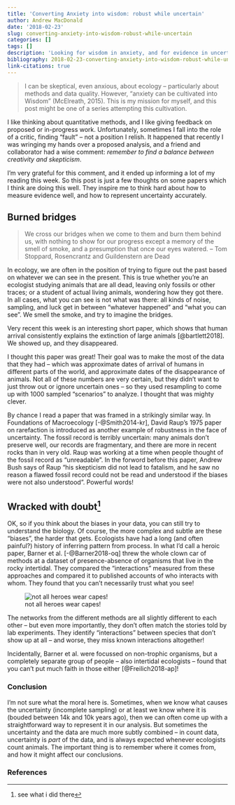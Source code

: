```yaml
---
title: 'Converting Anxiety into wisdom: robust while uncertain'
author: Andrew MacDonald
date: '2018-02-23'
slug: converting-anxiety-into-wisdom-robust-while-uncertain
categories: []
tags: []
description: 'Looking for wisdom in anxiety, and for evidence in uncertainty'
bibliography: 2018-02-23-converting-anxiety-into-wisdom-robust-while-uncertain.bib
link-citations: true
---
```



> I can be skeptical, even anxious, about ecology -- particularly about methods and data quality. However, "anxiety can be cultivated into Wisdom" (McElreath, 2015). This is my mission for myself, and this post might be one of a series attempting this cultivation.

I like thinking about quantitative methods, and I like giving feedback on proposed or in-progress work. Unfortunately, sometimes I fall into the role of a critic, finding "fault" -- not a position I relish. It happened that recently I was wringing my hands over a proposed analysis, and a friend and collaborator had a wise comment: _remember to find a balance between creativity and skepticism_.

I'm very grateful for this comment, and it ended up informing a lot of my reading this week. So this post is just a few thoughts on some papers which I think are doing this well. They inspire me to think hard about how to measure evidence well, and how to represent uncertainty accurately.

## Burned bridges

> We cross our bridges when we come to them and burn them behind us, with nothing to show for our progress except a memory of the smell of smoke, and a presumption that once our eyes watered. -- Tom Stoppard, Rosencrantz and Guildenstern are Dead

In ecology, we are often in the position of trying to figure out the past based on whatever we can see in the present. This is true whether you're an ecologist studying animals that are all dead, leaving only fossils or other traces; or a student of actual living animals, wondering how they got there. In all cases, what you can see is not what was there: all kinds of noise, sampling, and luck get in between "whatever happened" and "what you can see".  We smell the smoke, and try to imagine the bridges.

Very recent this week is an interesting short paper, which shows that human arrival consistently explains the extinction of large animals [@bartlett2018]. We showed up, and they disappeared. 

I thought this paper was great! Their goal was to make the most of the data that they had -- which was approximate dates of arrival of humans in different parts of the world, and approximate dates of the disappearance of animals. Not all of these numbers are very certain, but they didn't want to just throw out or ignore uncertain ones -- so they used resampling to come up with 1000 sampled "scenarios" to analyze. I thought that was mighty clever. 

By chance I read a paper that was framed in a strikingly similar way. In Foundations of Macroecology [-@Smith2014-kr], David Raup's 1975 paper on rarefaction is introduced as another example of robustness in the face of uncertainty. The fossil record is terribly uncertain: many animals don't preserve well, our records are fragmentary, and there are more in recent rocks than in very old. Raup was working at a time when people thought of the fossil record as "unreadable". In the forword before this paper, Andrew Bush says of Raup "his skepticism did not lead to fatalism, and he saw no reason a flawed  fossil record could not be read and understood if the biases were not also understood". Powerful words!

## Wracked with doubt^[see what i did there]

OK, so if you think about the biases in your data, you can still try to understand the biology. Of course, the more complex and subtle are these "biases", the harder that gets. Ecologists have had a long (and often painful?) history of inferring pattern from process. In what I'd call a heroic paper, Barner et al. [-@Barner2018-oq] threw the whole clown car of methods at a dataset of presence-absence of organisms that live in the rocky intertidal. They compared the "interactions" measured from these approaches and compared it to published accounts of who interacts with whom. They found that you can't necessarily trust what you see!

![not all heroes wear capes!](/img/spp_networks.png)

The networks from the different methods are all slightly different to each other -- but even more importantly, they don't often match the stories told by lab experiments. They identify "interactions" between species that don't show up at all -- and worse, they miss known interactions altogether! 

Incidentally, Barner et al. were focussed on non-trophic organisms, but a completely separate group of people -- also intertidal ecologists -- found that you can't put much faith in those either [@Freilich2018-ap]! 

### Conclusion

I'm not sure what the moral here is. Sometimes, when we know what causes the uncertainty (incomplete sampling) or at least we know where it is (bouded between 14k and 10k years ago), then we can often come up with a straightforward way to represent it in our analysis.  But sometimes the uncertainty and the data are much more subtly combined -- in count data, uncertainty is _part_ of the data, and is always expected whenever ecologists count animals. The important thing is to remember where it comes from, and how it might affect our conclusions.

### References
